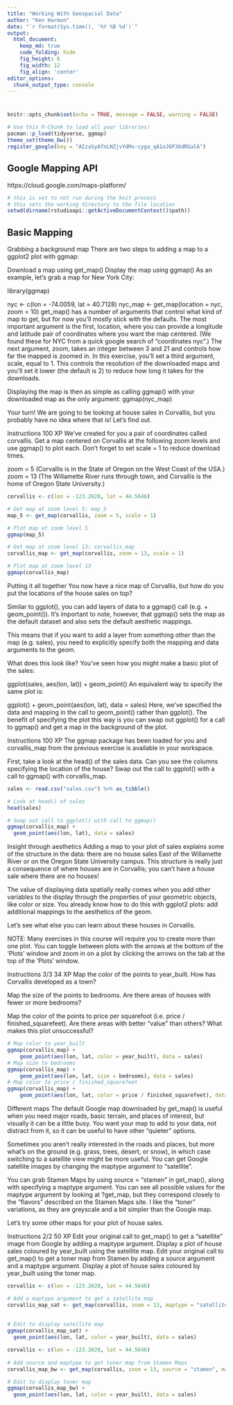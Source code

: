 ```yaml
---
title: "Working With Geospacial Data"
author: "Ken Harmon"
date: "`r format(Sys.time(), '%Y %B %d')`"
output:
  html_document:  
    keep_md: true
    code_folding: hide
    fig_height: 6
    fig_width: 12
    fig_align: 'center'
editor_options: 
  chunk_output_type: console
---
```


# {.tabset .tabset-fade}

```r
knitr::opts_chunk$set(echo = TRUE, message = FALSE, warning = FALSE)
```

```r
# Use this R-Chunk to load all your libraries!
pacman::p_load(tidyverse, ggmap)
theme_set(theme_bw())
register_google(key = "AIzaSyAfnLNZjvYdMx-cyga_qA1oJ6P36dRGalA") 

```

## Google Mapping API

https://cloud.google.com/maps-platform/

```r
# this is set to not run during the knit process
# this sets the working directory to the file location
setwd(dirname(rstudioapi::getActiveDocumentContext()$path))
```

## Basic Mapping

Grabbing a background map
There are two steps to adding a map to a ggplot2 plot with ggmap:

Download a map using get_map()
Display the map using ggmap()
As an example, let's grab a map for New York City:

library(ggmap)

nyc <- c(lon = -74.0059, lat = 40.7128)
nyc_map <- get_map(location = nyc, zoom = 10)
get_map() has a number of arguments that control what kind of map to get, but for now you'll mostly stick with the defaults. The most important argument is the first, location, where you can provide a longitude and latitude pair of coordinates where you want the map centered. (We found these for NYC from a quick google search of "coordinates nyc".) The next argument, zoom, takes an integer between 3 and 21 and controls how far the mapped is zoomed in. In this exercise, you'll set a third argument, scale, equal to 1. This controls the resolution of the downloaded maps and you'll set it lower (the default is 2) to reduce how long it takes for the downloads.

Displaying the map is then as simple as calling ggmap() with your downloaded map as the only argument: ggmap(nyc_map)

Your turn! We are going to be looking at house sales in Corvallis, but you probably have no idea where that is! Let's find out.

Instructions
100 XP
We've created for you a pair of coordinates called corvallis. Get a map centered on Corvallis at the following zoom levels and use ggmap() to plot each. Don't forget to set scale = 1 to reduce download times.

zoom = 5 (Corvallis is in the State of Oregon on the West Coast of the USA.)
zoom = 13 (The Willamette River runs through town, and Corvallis is the home of Oregon State University.)

```r

corvallis <- c(lon = -123.2620, lat = 44.5646)

# Get map at zoom level 5: map_5
map_5 <- get_map(corvallis, zoom = 5, scale = 1)

# Plot map at zoom level 5
ggmap(map_5)

# Get map at zoom level 13: corvallis_map
corvallis_map <- get_map(corvallis, zoom = 13, scale = 1)

# Plot map at zoom level 13
ggmap(corvallis_map)
```

Putting it all together
You now have a nice map of Corvallis, but how do you put the locations of the house sales on top?

Similar to ggplot(), you can add layers of data to a ggmap() call (e.g. + geom_point()). It's important to note, however, that ggmap() sets the map as the default dataset and also sets the default aesthetic mappings.

This means that if you want to add a layer from something other than the map (e.g. sales), you need to explicitly specify both the mapping and data arguments to the geom.

What does this look like? You've seen how you might make a basic plot of the sales:

ggplot(sales, aes(lon, lat)) + 
  geom_point()
An equivalent way to specify the same plot is:

ggplot() + 
  geom_point(aes(lon, lat), data = sales)
Here, we've specified the data and mapping in the call to geom_point() rather than ggplot(). The benefit of specifying the plot this way is you can swap out ggplot() for a call to ggmap() and get a map in the background of the plot.

Instructions
100 XP
The ggmap package has been loaded for you and corvallis_map from the previous exercise is available in your workspace.

First, take a look at the head() of the sales data. Can you see the columns specifying the location of the house?
Swap out the call to ggplot() with a call to ggmap() with corvallis_map.

```r
sales <- read.csv("sales.csv") %>% as_tibble()

# Look at head() of sales
head(sales)

# Swap out call to ggplot() with call to ggmap()
ggmap(corvallis_map) +
  geom_point(aes(lon, lat), data = sales)
```

Insight through aesthetics
Adding a map to your plot of sales explains some of the structure in the data: there are no house sales East of the Willamette River or on the Oregon State University campus. This structure is really just a consequence of where houses are in Corvallis; you can't have a house sale where there are no houses!

The value of displaying data spatially really comes when you add other variables to the display through the properties of your geometric objects, like color or size. You already know how to do this with ggplot2 plots: add additional mappings to the aesthetics of the geom.

Let's see what else you can learn about these houses in Corvallis.

NOTE: Many exercises in this course will require you to create more than one plot. You can toggle between plots with the arrows at the bottom of the 'Plots' window and zoom in on a plot by clicking the arrows on the tab at the top of the 'Plots' window.

Instructions 3/3
34 XP
Map the color of the points to year_built. How has Corvallis developed as a town?

Map the size of the points to bedrooms. Are there areas of houses with fewer or more bedrooms?

Map the color of the points to price per squarefoot (i.e. price / finished_squarefeet). Are there areas with better "value" than others? What makes this plot unsuccessful?

```r
# Map color to year_built
ggmap(corvallis_map) +
    geom_point(aes(lon, lat, color = year_built), data = sales)
# Map size to bedrooms
ggmap(corvallis_map) +
    geom_point(aes(lon, lat, size = bedrooms), data = sales)
# Map color to price / finished_squarefeet
ggmap(corvallis_map) +
    geom_point(aes(lon, lat, color = price / finished_squarefeet), data = sales)
```

Different maps
The default Google map downloaded by get_map() is useful when you need major roads, basic terrain, and places of interest, but visually it can be a little busy. You want your map to add to your data, not distract from it, so it can be useful to have other "quieter" options.

Sometimes you aren't really interested in the roads and places, but more what's on the ground (e.g. grass, trees, desert, or snow), in which case switching to a satellite view might be more useful. You can get Google satellite images by changing the maptype argument to "satellite".

You can grab Stamen Maps by using source = "stamen" in get_map(), along with specifying a maptype argument. You can see all possible values for the maptype argument by looking at ?get_map, but they correspond closely to the "flavors" described on the Stamen Maps site. I like the "toner" variations, as they are greyscale and a bit simpler than the Google map.

Let's try some other maps for your plot of house sales.

Instructions 2/2
50 XP
Edit your original call to get_map() to get a "satellite" image from Google by adding a maptype argument.
Display a plot of house sales coloured by year_built using the satellite map.
Edit your original call to get_map() to get a toner map from Stamen by adding a source argument and a maptype argument.
Display a plot of house sales coloured by year_built using the toner map.

```r
corvallis <- c(lon = -123.2620, lat = 44.5646)

# Add a maptype argument to get a satellite map
corvallis_map_sat <- get_map(corvallis, zoom = 13, maptype = "satellite")
 
 
# Edit to display satellite map
ggmap(corvallis_map_sat) +
  geom_point(aes(lon, lat, color = year_built), data = sales)

corvallis <- c(lon = -123.2620, lat = 44.5646)
 
# Add source and maptype to get toner map from Stamen Maps
corvallis_map_bw <- get_map(corvallis, zoom = 13, source = "stamen", maptype = "toner")

# Edit to display toner map
ggmap(corvallis_map_bw) +
  geom_point(aes(lon, lat, color = year_built), data = sales)
```

